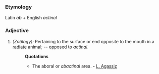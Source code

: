 ===Etymology===
Latin ''ab'' + English ''actinal''
===Adjective===
#''(Zoölogy):'' Pertaining to the surface or end opposite to the mouth in a [[radiate]] animal; -- opposed to ''actinal''.
#:'''Quotations'''
#:*The aboral or ''abactinal'' area. - [[L. Agassiz]]